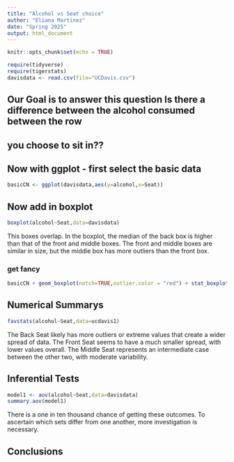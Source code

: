```yaml
---
title: "Alcohol vs Seat choice"
author: "Eliana Martinez"
date: "Spring 2025"
output: html_document
---
```


```r
knitr::opts_chunk$set(echo = TRUE)
```

```r
require(tidyverse)
require(tigerstats)
davisdata <- read.csv(file="UCDavis.csv")
```
## Our Goal is to answer this question Is there a difference between the alcohol consumed between the row
## you choose to sit in??

## Now with ggplot - first select the basic data

```r
basicCN <- ggplot(davisdata,aes(y=alcohol,x=Seat))
```
## Now add in boxplot

```r
boxplot(alcohol~Seat,data=davisdata)
```
  
This boxes overlap. In the boxplot, the median of the back box is higher than that of the front and middle boxes. The front and middle boxes are similar in size, but the middle box has more outliers than the front box. 
  
### get fancy  

```r
basicCN + geom_boxplot(notch=TRUE,outlier.color = "red") + stat_boxplot(geom ='errorbar') + labs(title="Fancy notch boxplot \n with 2 lines")
```

## Numerical Summarys 
```r
favstats(alcohol~Seat,data=ucdavis1)
```
The Back Seat likely has more outliers or extreme values that create a wider spread of data. The Front Seat seems to have a much smaller spread, with lower values overall. The Middle Seat represents an intermediate case between the other two, with moderate variability. 

## Inferential Tests
```r
model1 <- aov(alcohol~Seat,data=davisdata)
summary.aov(model1)
```
There is a one in ten thousand chance of getting these outcomes. To ascertain which sets differ from one another, more investigation is necessary. 

## Conclusions


